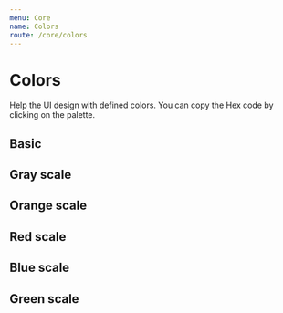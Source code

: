 ```yaml
---
menu: Core
name: Colors
route: /core/colors
---
```



# Colors

Help the UI design with defined colors. You can copy the Hex code by clicking on the palette.

## Basic

<ColorItem colorName="black" backgroundColor={Colors.black} />
<ColorItem colorName="white" backgroundColor={Colors.white} color={Colors.black} />

## Gray scale

<ColorItem colorName="gray900" backgroundColor={Colors.gray900} />
<ColorItem colorName="gray800" backgroundColor={Colors.gray800} />
<ColorItem colorName="gray700" backgroundColor={Colors.gray700} />
<ColorItem colorName="gray600" backgroundColor={Colors.gray600} />
<ColorItem colorName="gray500" backgroundColor={Colors.gray500} />
<ColorItem colorName="gray400" backgroundColor={Colors.gray400} color={Colors.black} />
<ColorItem colorName="gray300" backgroundColor={Colors.gray300} color={Colors.black} />
<ColorItem colorName="gray200" backgroundColor={Colors.gray200} color={Colors.black} />
<ColorItem colorName="gray100" backgroundColor={Colors.gray100} color={Colors.black} />
<ColorItem colorName="gray000" backgroundColor={Colors.gray000} color={Colors.black} />

## Orange scale

<ColorItem colorName="orange900" backgroundColor={Colors.orange900} />
<ColorItem colorName="orange800" backgroundColor={Colors.orange800} />
<ColorItem colorName="orange700" backgroundColor={Colors.orange700} />
<ColorItem colorName="orange600" backgroundColor={Colors.orange600} />
<ColorItem colorName="orange500" backgroundColor={Colors.orange500} />
<ColorItem colorName="orange400" backgroundColor={Colors.orange400} color={Colors.black} />
<ColorItem colorName="orange300" backgroundColor={Colors.orange300} color={Colors.black} />
<ColorItem colorName="orange200" backgroundColor={Colors.orange200} color={Colors.black} />
<ColorItem colorName="orange100" backgroundColor={Colors.orange100} color={Colors.black} />
<ColorItem colorName="orange000" backgroundColor={Colors.orange000} color={Colors.black} />

## Red scale

<ColorItem colorName="red900" backgroundColor={Colors.red900} />
<ColorItem colorName="red800" backgroundColor={Colors.red800} />
<ColorItem colorName="red700" backgroundColor={Colors.red700} />
<ColorItem colorName="red600" backgroundColor={Colors.red600} />
<ColorItem colorName="red500" backgroundColor={Colors.red500} />
<ColorItem colorName="red400" backgroundColor={Colors.red400} color={Colors.black} />
<ColorItem colorName="red300" backgroundColor={Colors.red300} color={Colors.black} />
<ColorItem colorName="red200" backgroundColor={Colors.red200} color={Colors.black} />
<ColorItem colorName="red100" backgroundColor={Colors.red100} color={Colors.black} />
<ColorItem colorName="red000" backgroundColor={Colors.red000} color={Colors.black} />

## Blue scale

<ColorItem colorName="blue900" backgroundColor={Colors.blue900} />
<ColorItem colorName="blue800" backgroundColor={Colors.blue800} />
<ColorItem colorName="blue700" backgroundColor={Colors.blue700} />
<ColorItem colorName="blue600" backgroundColor={Colors.blue600} />
<ColorItem colorName="blue500" backgroundColor={Colors.blue500} />
<ColorItem colorName="blue400" backgroundColor={Colors.blue400} color={Colors.black} />
<ColorItem colorName="blue300" backgroundColor={Colors.blue300} color={Colors.black} />
<ColorItem colorName="blue200" backgroundColor={Colors.blue200} color={Colors.black} />
<ColorItem colorName="blue100" backgroundColor={Colors.blue100} color={Colors.black} />
<ColorItem colorName="blue000" backgroundColor={Colors.blue000} color={Colors.black} />

## Green scale

<ColorItem colorName="green500" backgroundColor={Colors.green500} />
